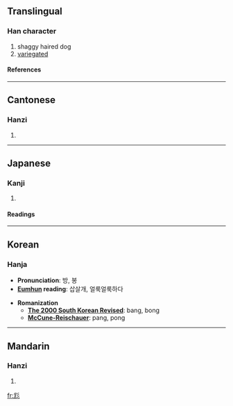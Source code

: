 {{see|龍}}

==Translingual==
===Han character===
{{Han char|rn=43|rad=尢|as=04|sn=7|four=4201<sub>2</sub>|canj=戈大山竹 (IKUH), 戈山竹竹竹 (IUHHH)}}
# shaggy haired dog
# [[variegated]]
====References====
{{Han ref|kx=0298.090|dkj=07554|dj=0593.120|hdz=10553.090|uh=5C28|ud=23592|bh=CABE|bd=51902}}
----
==Cantonese==
===Hanzi===
{{yue-hanzi|jyut=|y=mong4, mung4 pong4}}
# {{defn|Cantonese}}
----
==Japanese==
===Kanji===
{{ja-kanji|grade=|rs=尢04}}
# {{defn|Japanese}} 
====Readings====
{{ja-readings|on=[[ぼう]] (bō)|kun=[[むくいぬ]] (mukuinu)}}
----
==Korean==
===Hanja===

* '''Pronunciation''': 방, 봉
* '''[[Eumhun]] reading''': 삽살개, 얼룩얼룩하다

* '''Romanization'''
** '''[[The 2000 South Korean Revised Romanization|The 2000 South Korean Revised]]''': bang, bong
** '''[[McCune-Reischauer]]''': pang, pong
----
==Mandarin==
===Hanzi===
{{cmn-hanzi|pin=[[máng]] (mang2)|wg=mang<sup>2</sup>}}
# {{defn|Mandarin}}

[[fr:尨]]
